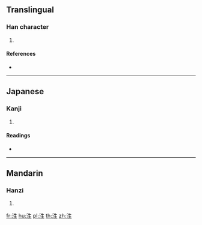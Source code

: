 {{character info/new}}
==Translingual==

===Han character===
{{Han char|rn=85|rad=水|as=05|sn=8|four=35110|canj=EHQM|ids=⿰氵生}}

# {{defn|Han|sort=水05}}

====References====
* {{Han ref|kx=0618.060|dkj=17317|dj=1013.040|hdz=31587.060|uh=6CE9|ud=27881|bh=CD4E|bd=52558}}

----

==Japanese==

===Kanji===
{{ja-kanji|grade=|rs=水05}}

# {{defn|lang=ja|sort=水05}}

====Readings====
* {{ja-readings|on=[[そう]] (sō), [[しょう]] (shō)|kun=[[みなぎる]] (minagiru)}}

----

==Mandarin==

===Hanzi===
{{cmn-hanzi|pin=[[juān]] ([[juan1]]), [[shēng]] ([[sheng1]]), [[xuán]] ([[xuan2]])|wg=chüan<sup>1</sup>, sheng<sup>1</sup>, hsüan<sup>2</sup>}}

# {{defn|lang=cmn|sort=水05}}

[[fr:泩]]
[[hu:泩]]
[[pl:泩]]
[[th:泩]]
[[zh:泩]]